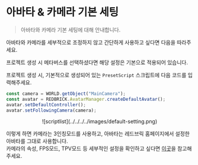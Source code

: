 
# 아바타 & 카메라 기본 세팅

> 아바타와 카메라 기본 세팅에 대해 안내합니다.  

아바타와 카메라를 세부적으로 조정하지 않고 간단하게 사용하고 싶다면 다음을 따라주세요.  

<Callout type="warning">
  프로젝트 생성 시 메타버스를 선택하셨다면 해당 설정은 기본으로 적용되어 있습니다.
</Callout>

프로젝트 생성 시, 기본적으로 생성되어 있는 `PresetScript` 스크립트에 다음 코드를 입력해주세요.  

```js copy showLineNumbers filename="PresetScript"
const camera = WORLD.getObject("MainCamera");
const avatar = REDBRICK.AvatarManager.createDefaultAvatar();
avatar.setDefaultController();
avatar.setFollowingCamera(camera);
```

<Callout type="info">
  <center>![scriptlist](../../../../images/default-setting.png)</center>
</Callout>

이렇게 하면 카메라는 3인칭모드를 사용하고, 아바타는 레드브릭 홈페이지에서 설정한 아바타를 그대로 사용합니다.  
카메라의 속성, FPS모드, TPV모드 등 세부적인 설정을 확인하고 싶다면 [이곳](../built-in/three/perspective)을 참고해 주세요.